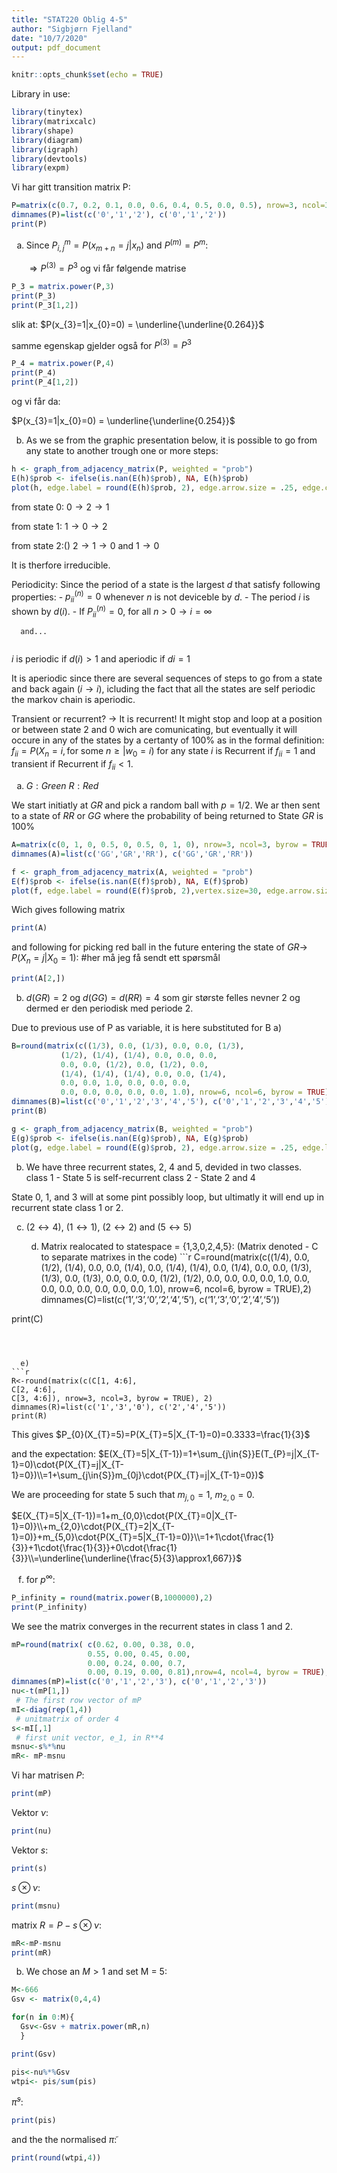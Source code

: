 ```yaml
---
title: "STAT220 Oblig 4-5"
author: "Sigbjørn Fjelland"
date: "10/7/2020"
output: pdf_document
---
```


```r
knitr::opts_chunk$set(echo = TRUE)
```

Library in use:
```r
library(tinytex)
library(matrixcalc)
library(shape)
library(diagram)
library(igraph)
library(devtools)
library(expm)
```
\newpage
\underline{\textbf{Problem 6.1}}

Vi har gitt transition matrix P:
```r
P=matrix(c(0.7, 0.2, 0.1, 0.0, 0.6, 0.4, 0.5, 0.0, 0.5), nrow=3, ncol=3, byrow = TRUE)
dimnames(P)=list(c('0','1','2'), c('0','1','2'))
print(P)
```

a)
  Since $P_{i,j}^{m} = P(x_{m+n}=j|x_{n})$ and $P^{(m)}=P^{m}$:
  
  $\Rightarrow{P^{(3)}=P^{3}}$ og vi får følgende matrise

```r
P_3 = matrix.power(P,3)
print(P_3)
print(P_3[1,2])
```
slik at:
$P(x_{3}=1|x_{0}=0) = \underline{\underline{0.264}}$


samme egenskap gjelder også for $P^{(3)}=P^{3}$
```r
P_4 = matrix.power(P,4)
print(P_4)
print(P_4[1,2])
```

og vi får da:

$P(x_{3}=1|x_{0}=0) = \underline{\underline{0.254}}$

b) 
 As we se from the graphic presentation below, it is possible to go from any state to another trough one or more steps:
 
 
```r
h <- graph_from_adjacency_matrix(P, weighted = "prob")
E(h)$prob <- ifelse(is.nan(E(h)$prob), NA, E(h)$prob)
plot(h, edge.label = round(E(h)$prob, 2), edge.arrow.size = .25, edge.curved=-0.2, edge.label.cex = .5)
```

from state 0: 
$0\rightarrow 2\rightarrow 1$

from state 1:
$1\rightarrow 0\rightarrow 2$

from state 2:()
$2\rightarrow 1\rightarrow 0$ and $1\rightarrow 0$
  
It is therfore irreducible.

Periodicity:
    Since the period of a state is the largest $d$ that satisfy following properties: 
      - $p_{ii}^{(n)} = 0$ whenever $n$ is not deviceble by $d$. 
      - The period $i$ is shown by $d(i)$. 
      - If $P_{ii}^{(n)} = 0$, for all $n>0\rightarrow{i}=\infty$
      
      and...
      
  $i$ is periodic if $d(i)>1$ and aperiodic if $di=1$
      
  It is aperiodic since there are several sequences of steps to go from a state and back again ($i\rightarrow i$),
  icluding the fact that all the states are self periodic the markov chain is aperiodic.
  
Transient or recurrent? $\rightarrow$ It is recurrent!
  It might stop and loop at a position or between state 2 and 0 wich are comunicating, but eventually it will occure in any of the states by a certanty of 100% as in the formal definition:
   $f_{ii}=P(X_{n} = i, \textrm{for some } n\geq|w_{0}=i)$ for any state $i$ is Recurrent if $f_{ii}=1$ and transient if Recurrent if $f_{ii}<1$.


\underline{Problem 6.?}

a)
$G: Green$
$R: Red$

We start initiatly at $GR$ and pick a random ball with $p=1/2$. We ar then sent to a state of $RR$ or $GG$ where the probability of being returned to State $GR$ is $100\%$

```r
A=matrix(c(0, 1, 0, 0.5, 0, 0.5, 0, 1, 0), nrow=3, ncol=3, byrow = TRUE)
dimnames(A)=list(c('GG','GR','RR'), c('GG','GR','RR'))
```

```r
f <- graph_from_adjacency_matrix(A, weighted = "prob")
E(f)$prob <- ifelse(is.nan(E(f)$prob), NA, E(f)$prob)
plot(f, edge.label = round(E(f)$prob, 2),vertex.size=30, edge.arrow.size = .25, edge.curved=0.3, edge.label.cex = .5)
```

Wich gives following matrix


```r
print(A)
```

and following for picking red ball in the future entering the state of $GR\rightarrow$ $P(X_{n}=j|X_{0}=1):$ #her må jeg få sendt ett spørsmål
```r
print(A[2,])
```


  b)
    $d(GR)=2$ og $d(GG)=d(RR)=4$ som gir største felles nevner 2 og dermed er den periodisk med periode 2.
\newpage

\underline{\textbf{Problem 6.2}}
    Due to previous use of P as variable, it is here substituted for B
  a)
```r
B=round(matrix(c((1/3), 0.0, (1/3), 0.0, 0.0, (1/3), 
           (1/2), (1/4), (1/4), 0.0, 0.0, 0.0, 
           0.0, 0.0, (1/2), 0.0, (1/2), 0.0,
           (1/4), (1/4), (1/4), 0.0, 0.0, (1/4),
           0.0, 0.0, 1.0, 0.0, 0.0, 0.0, 
           0.0, 0.0, 0.0, 0.0, 0.0, 1.0), nrow=6, ncol=6, byrow = TRUE),2)
dimnames(B)=list(c('0','1','2','3','4','5'), c('0','1','2','3','4','5'))
print(B)
```


```r
g <- graph_from_adjacency_matrix(B, weighted = "prob")
E(g)$prob <- ifelse(is.nan(E(g)$prob), NA, E(g)$prob)
plot(g, edge.label = round(E(g)$prob, 2), edge.arrow.size = .25, edge.label.cex = .5)
```

\newpage
  b)
    \underline{As we se from the graph above:}
  
  We have three recurrent states, 2, 4 and 5, devided in two classes.       
  class 1 - State 5 is self-recurrent
  class 2 - State 2 and 4
  
 
 \textbf{Transient States:}
  
  State 0, 1, and 3 will at some pint possibly loop, but ultimatly it will end up in 
  recurrent state class 1 or 2.


c)
    \underline{Communicating States:}
  
  $(2\leftrightarrow{4})$, $(1\leftrightarrow{1})$, $(2\leftrightarrow{2})$ and $(5\leftrightarrow{5})$
  
  d) Matrix realocated to statespace = {1,3,0,2,4,5}: 
      (Matrix denoted - C to separate matrixes in the code)
```r
C=round(matrix(c((1/4), 0.0, (1/2), (1/4), 0.0, 0.0, 
           (1/4), 0.0, (1/4), (1/4), 0.0, (1/4), 
           0.0, 0.0, (1/3), (1/3), 0.0, (1/3),
           0.0, 0.0, 0.0, (1/2), (1/2), 0.0,
           0.0, 0.0, 0.0, 1.0, 0.0, 0.0, 
           0.0, 0.0, 0.0, 0.0, 0.0, 1.0), nrow=6, ncol=6, byrow = TRUE),2)
dimnames(C)=list(c('1','3','0','2','4','5'), c('1','3','0','2','4','5'))

print(C)
```



  e) 
```r
R<-round(matrix(c(C[1, 4:6],
C[2, 4:6],
C[3, 4:6]), nrow=3, ncol=3, byrow = TRUE), 2)
dimnames(R)=list(c('1','3','0'), c('2','4','5'))
print(R)
```

This gives $P_{0}(X_{T}=5)=P(X_{T}=5|X_{T-1}=0)=0.3333=\frac{1}{3}$
\newpage

and the expectation:\newline
$E(X_{T}=5|X_{T-1})=1+\sum_{j\in{S}}E(T_{P}=j|X_{T-1}=0)\cdot{P(X_{T}=j|X_{T-1}=0})\\=1+\sum_{j\in{S}}m_{0j}\cdot{P(X_{T}=j|X_{T-1}=0})$\newline

We are proceeding for state 5 such that $m_{j,0}=1$, $m_{2,0}=0$.\newline

$E(X_{T}=5|X_{T-1})=1+m_{0,0}\cdot{P(X_{T}=0|X_{T-1}=0)}\\+m_{2,0}\cdot{P(X_{T}=2|X_{T-1}=0)}+m_{5,0}\cdot{P(X_{T}=5|X_{T-1}=0)}\\=1+1\cdot{\frac{1}{3}}+1\cdot{\frac{1}{3}}+0\cdot{\frac{1}{3}}\\=\underline{\underline{\frac{5}{3}\approx1,667}}$

  f)
for $p^{\infty}$:
```r
P_infinity = round(matrix.power(B,1000000),2)
print(P_infinity)
```

We see the matrix converges in the recurrent states in class 1 and 2.
\newpage

\underline{\textbf{problem 6.3}}

```r
mP=round(matrix( c(0.62, 0.00, 0.38, 0.0,
                 0.55, 0.00, 0.45, 0.00,
                 0.00, 0.24, 0.00, 0.7,
                 0.00, 0.19, 0.00, 0.81),nrow=4, ncol=4, byrow = TRUE),2)
dimnames(mP)=list(c('0','1','2','3'), c('0','1','2','3'))
nu<-t(mP[1,])
 # The first row vector of mP
mI<-diag(rep(1,4))
 # unitmatrix of order 4
s<-mI[,1]
 # first unit vector, e_1, in R**4
msnu<-s%*%nu
mR<- mP-msnu

```

Vi har matrisen $P$:
```r
print(mP)
```

Vektor $\nu$:
```r
print(nu)
```
Vektor $s$:
```r
print(s)
```
$s\otimes{\nu}$:
```r
print(msnu)
```
matrix $R=P-s\otimes{\nu}$:
```r
mR<-mP-msnu
print(mR)
```

b)
  We chose an $M>1$ and set M = 5:
```r
M<-666 
Gsv <- matrix(0,4,4)

for(n in 0:M){
  Gsv<-Gsv + matrix.power(mR,n)
  }

print(Gsv)
```


```r
pis<-nu%*%Gsv
wtpi<- pis/sum(pis)
```

$\tilde{\pi}^{s}$:
```r
print(pis)
```

and the the normalised $\tilde{\pi}$:
```r
print(round(wtpi,4))
```

